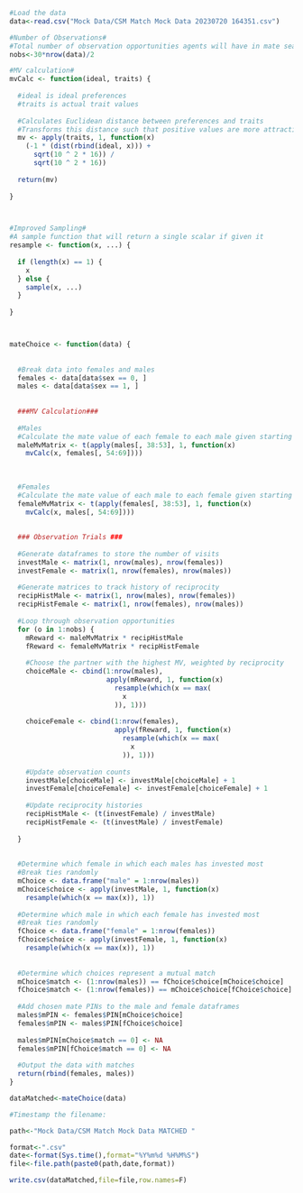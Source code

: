 ```r

#Load the data
data<-read.csv("Mock Data/CSM Match Mock Data 20230720 164351.csv")

```




```r


#Number of Observations#
#Total number of observation opportunities agents will have in mate search
nobs<-30*nrow(data)/2

```







```r


#MV calculation#
mvCalc <- function(ideal, traits) {
  
  #ideal is ideal preferences
  #traits is actual trait values
  
  #Calculates Euclidean distance between preferences and traits
  #Transforms this distance such that positive values are more attractive
  mv <- apply(traits, 1, function(x)
    (-1 * (dist(rbind(ideal, x))) +
      sqrt(10 ^ 2 * 16)) / 
      sqrt(10 ^ 2 * 16))
  
  return(mv)
  
}



#Improved Sampling#
#A sample function that will return a single scalar if given it
resample <- function(x, ...) {
  
  if (length(x) == 1) {
    x
  } else {
    sample(x, ...)
  }
  
}



mateChoice <- function(data) {
  
  
  #Break data into females and males
  females <- data[data$sex == 0, ]
  males <- data[data$sex == 1, ]
  
  
  ###MV Calculation###
  
  #Males
  #Calculate the mate value of each female to each male given starting preferences
  maleMvMatrix <- t(apply(males[, 38:53], 1, function(x)
    mvCalc(x, females[, 54:69])))
  
  
  
  #Females
  #Calculate the mate value of each male to each female given starting preferences
  femaleMvMatrix <- t(apply(females[, 38:53], 1, function(x)
    mvCalc(x, males[, 54:69])))
  
  
  ### Observation Trials ###
  
  #Generate dataframes to store the number of visits
  investMale <- matrix(1, nrow(males), nrow(females))
  investFemale <- matrix(1, nrow(females), nrow(males))
  
  #Generate matrices to track history of reciprocity
  recipHistMale <- matrix(1, nrow(males), nrow(females))
  recipHistFemale <- matrix(1, nrow(females), nrow(males))
  
  #Loop through observation opportunities
  for (o in 1:nobs) {
    mReward <- maleMvMatrix * recipHistMale
    fReward <- femaleMvMatrix * recipHistFemale
    
    #Choose the partner with the highest MV, weighted by reciprocity
    choiceMale <- cbind(1:nrow(males),
                        apply(mReward, 1, function(x)
                          resample(which(x == max(
                            x
                          )), 1)))
    
    choiceFemale <- cbind(1:nrow(females),
                          apply(fReward, 1, function(x)
                            resample(which(x == max(
                              x
                            )), 1)))
    
    #Update observation counts
    investMale[choiceMale] <- investMale[choiceMale] + 1
    investFemale[choiceFemale] <- investFemale[choiceFemale] + 1
    
    #Update reciprocity histories
    recipHistMale <- (t(investFemale) / investMale)
    recipHistFemale <- (t(investMale) / investFemale)
    
  }
  
  
  #Determine which female in which each males has invested most
  #Break ties randomly
  mChoice <- data.frame("male" = 1:nrow(males))
  mChoice$choice <- apply(investMale, 1, function(x)
    resample(which(x == max(x)), 1))
  
  #Determine which male in which each female has invested most
  #Break ties randomly
  fChoice <- data.frame("female" = 1:nrow(females))
  fChoice$choice <- apply(investFemale, 1, function(x)
    resample(which(x == max(x)), 1))
  
  
  #Determine which choices represent a mutual match
  mChoice$match <- (1:nrow(males)) == fChoice$choice[mChoice$choice]
  fChoice$match <- (1:nrow(females)) == mChoice$choice[fChoice$choice]
  
  #Add chosen mate PINs to the male and female dataframes
  males$mPIN <- females$PIN[mChoice$choice]
  females$mPIN <- males$PIN[fChoice$choice]
  
  males$mPIN[mChoice$match == 0] <- NA
  females$mPIN[fChoice$match == 0] <- NA
  
  #Output the data with matches
  return(rbind(females, males))
}

```






```r

dataMatched<-mateChoice(data)

```


```r

#Timestamp the filename:

path<-"Mock Data/CSM Match Mock Data MATCHED "

format<-".csv"
date<-format(Sys.time(),format="%Y%m%d %H%M%S")
file<-file.path(paste0(path,date,format))

write.csv(dataMatched,file=file,row.names=F)

```
